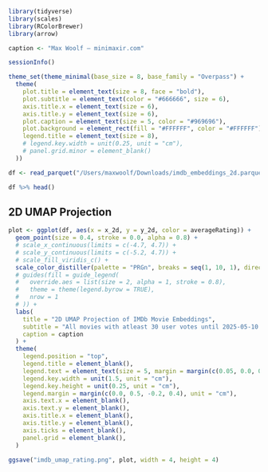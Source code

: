 ```r
library(tidyverse)
library(scales)
library(RColorBrewer)
library(arrow)

caption <- "Max Woolf — minimaxir.com"

sessionInfo()
```

```r
theme_set(theme_minimal(base_size = 8, base_family = "Overpass") +
  theme(
    plot.title = element_text(size = 8, face = "bold"),
    plot.subtitle = element_text(color = "#666666", size = 6),
    axis.title.x = element_text(size = 6),
    axis.title.y = element_text(size = 6),
    plot.caption = element_text(size = 5, color = "#969696"),
    plot.background = element_rect(fill = "#FFFFFF", color = "#FFFFFF"),
    legend.title = element_text(size = 8),
    # legend.key.width = unit(0.25, unit = "cm"),
    # panel.grid.minor = element_blank()
  ))
```


```r
df <- read_parquet("/Users/maxwoolf/Downloads/imdb_embeddings_2d.parquet")

df %>% head()
```

## 2D UMAP Projection

```r
plot <- ggplot(df, aes(x = x_2d, y = y_2d, color = averageRating)) +
  geom_point(size = 0.4, stroke = 0.0, alpha = 0.8) +
  # scale_x_continuous(limits = c(-4.7, 4.7)) +
  # scale_y_continuous(limits = c(-5.2, 4.7)) +
  # scale_fill_viridis_c() +
  scale_color_distiller(palette = "PRGn", breaks = seq(1, 10, 1), direction = 1) +
  # guides(fill = guide_legend(
  #   override.aes = list(size = 2, alpha = 1, stroke = 0.8),
  #   theme = theme(legend.byrow = TRUE),
  #   nrow = 1
  # )) +
  labs(
    title = "2D UMAP Projection of IMDb Movie Embeddings",
    subtitle = "All movies with atleast 30 user votes until 2025-05-10. Colors represent average rating.",
    caption = caption
  ) +
  theme(
    legend.position = "top",
    legend.title = element_blank(),
    legend.text = element_text(size = 5, margin = margin(c(0.05, 0.0, 0.0, 0.0), unit = "cm")),
    legend.key.width = unit(1.5, unit = "cm"),
    legend.key.height = unit(0.25, unit = "cm"),
    legend.margin = margin(c(0.0, 0.5, -0.2, 0.4), unit = "cm"),
    axis.text.x = element_blank(),
    axis.text.y = element_blank(),
    axis.title.x = element_blank(),
    axis.title.y = element_blank(),
    axis.ticks = element_blank(),
    panel.grid = element_blank(),
  )

ggsave("imdb_umap_rating.png", plot, width = 4, height = 4)
```
